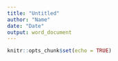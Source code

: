 ```yaml
---
title: "Untitled"
author: "Name"
date: "Date"
output: word_document
---
```


```r
knitr::opts_chunk$set(echo = TRUE)
```
